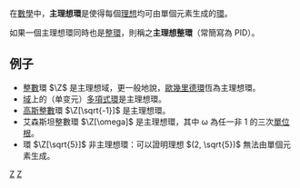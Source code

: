 {{NoteTA|G1=Math}}
{{Unreferenced|time=2021-06-17T03:49:36+00:00}}
在[[數學|數學]]中，'''主理想環'''是使得每個[[理想_(環論)|理想]]均可由單個元素生成的[[环_(代数)|環]]。

如果一個主理想環同時也是[[整環|整環]]，則稱之'''主理想整環'''（常簡寫為 PID）。

==例子==
* [[整數|整數]]環 <math>\Z</math> 是主理想域，更一般地說，[[歐幾里德環|歐幾里德環]]恆為主理想環。
* [[体_(数学)|域]]上的（单变元）[[多項式環|多項式環]]是主理想環。
* [[高斯整數|高斯整數]]環 <math>\Z[\sqrt{-1}]</math> 是主理想環。
* 艾森斯坦整數環 <math>\Z[\omega]</math> 是主理想環，其中 ω 為任一非 <math>1</math> 的三次[[單位根|單位根]]。
* 環 <math>\Z[\sqrt{5}]</math> 非主理想環：可以證明理想 <math>(2, \sqrt{5})</math> 無法由單個元素生成。

{{ModernAlgebra}}

[[Category:交換代數|Z]]
[[Category:環論|Z]]
